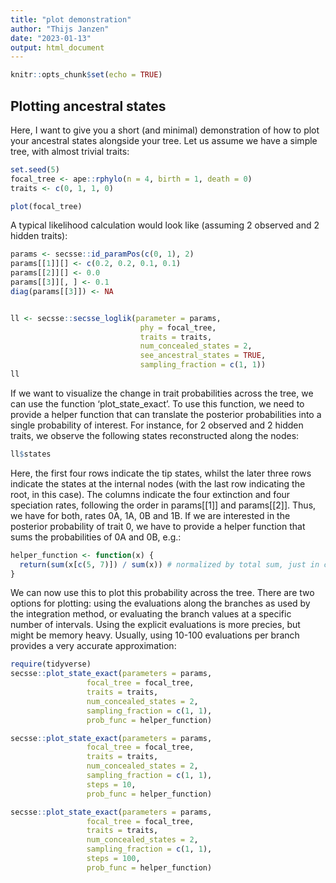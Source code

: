 ```yaml
---
title: "plot demonstration"
author: "Thijs Janzen"
date: "2023-01-13"
output: html_document
---
```


```r
knitr::opts_chunk$set(echo = TRUE)
```

## Plotting ancestral states 

Here, I want to give you a short (and minimal) demonstration of how to plot
your ancestral states alongside your tree.
Let us assume we have a simple tree, with almost trivial traits:

```r
set.seed(5)
focal_tree <- ape::rphylo(n = 4, birth = 1, death = 0)
traits <- c(0, 1, 1, 0)

plot(focal_tree)
```

A typical likelihood calculation would look like (assuming 2 observed and 2 
hidden traits):

```r
params <- secsse::id_paramPos(c(0, 1), 2)
params[[1]][] <- c(0.2, 0.2, 0.1, 0.1)
params[[2]][] <- 0.0
params[[3]][, ] <- 0.1
diag(params[[3]]) <- NA


ll <- secsse::secsse_loglik(parameter = params,
                             phy = focal_tree,
                             traits = traits,
                             num_concealed_states = 2,
                             see_ancestral_states = TRUE,
                             sampling_fraction = c(1, 1))
ll
```

If we want to visualize the change in trait probabilities across the tree, we
can use the function 'plot_state_exact'. To use this function, we need to provide
a helper function that can translate the posterior probabilities into a single
probability of interest. For instance, for 2 observed and 2 hidden traits,
we observe the following states reconstructed along the nodes:
```r
ll$states
```

Here, the first four rows indicate the tip states, whilst the later three rows
indicate the states at the internal nodes (with the last row indicating the root,
in this case). The columns indicate the four extinction and four speciation rates,
following the order in params[[1]] and params[[2]]. Thus, we have for both, rates
0A, 1A, 0B and 1B. If we are interested in the posterior probability of trait 0,
we have to provide a helper function that sums the probabilities of 0A and 0B, e.g.:
```r
helper_function <- function(x) {
  return(sum(x[c(5, 7)]) / sum(x)) # normalized by total sum, just in case.
}
```

We can now use this to plot this probability across the tree. There are two
options for plotting: using the evaluations along the branches as used by the
integration method, or evaluating the branch values at a specific number of intervals. 
Using the explicit evaluations is more precies, but might be memory heavy. Usually,
using 10-100 evaluations per branch provides a very accurate approximation:

```r
require(tidyverse)
secsse::plot_state_exact(parameters = params,
                 focal_tree = focal_tree,
                 traits = traits,
                 num_concealed_states = 2,
                 sampling_fraction = c(1, 1),
                 prob_func = helper_function)

secsse::plot_state_exact(parameters = params,
                 focal_tree = focal_tree,
                 traits = traits,
                 num_concealed_states = 2,
                 sampling_fraction = c(1, 1),
                 steps = 10,
                 prob_func = helper_function)

secsse::plot_state_exact(parameters = params,
                 focal_tree = focal_tree,
                 traits = traits,
                 num_concealed_states = 2,
                 sampling_fraction = c(1, 1),
                 steps = 100,
                 prob_func = helper_function)
```
